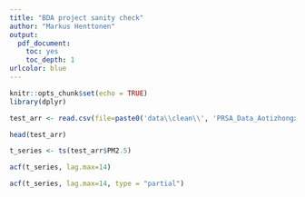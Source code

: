 ```yaml
---
title: "BDA project sanity check"
author: "Markus Henttonen"
output:
  pdf_document: 
    toc: yes
    toc_depth: 1
urlcolor: blue
---
```


```r
knitr::opts_chunk$set(echo = TRUE)
library(dplyr)
```

```r
test_arr <- read.csv(file=paste0('data\\clean\\', 'PRSA_Data_Aotizhongxin_20130301-20170228.csv'))

```



```r
head(test_arr)
```

```r
t_series <- ts(test_arr$PM2.5)
```

```r
acf(t_series, lag.max=14)
```




```r
acf(t_series, lag.max=14, type = "partial")
```
















